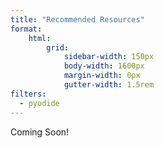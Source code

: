```yaml
--- 
title: "Recommended Resources"
format:
    html:
        grid:
            sidebar-width: 150px
            body-width: 1600px
            margin-width: 0px
            gutter-width: 1.5rem
filters:
  - pyodide
--- 
```


Coming Soon!